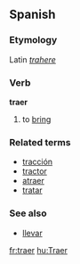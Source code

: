 ==Spanish==
===Etymology===
Latin ''[[trahere]]''
===Verb===
'''traer'''

# to [[bring]]

===Related terms===
*[[tracción]]
*[[tractor]]
*[[atraer]]
*[[tratar]]

===See also===
*[[llevar]]

[[fr:traer]]
[[hu:Traer]]
